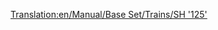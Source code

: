 [[Translation:en/Manual/Base Set/Trains/SH '125']]
{{it/Manual/Base Set/Trains/Treni|Image=[[File:en/Manual/Base Set/Trains/Sh125.png]]
|Name=SH "125"
|Costo=€ 46.874
|Velocità=201 km/h (125 mph)
|Peso=140 t
|Potenza=4.563 hp (3.356 kW)
|Annuale=€ 5.788
|Progettata=1977
|Durata esercizio=20
|Capacità=8 sacchi di posta (riadattabile)
|Descrizione=Questa non è una singola locomotiva ma una coppia, che opera all'unisono. Entrambe possono contenere carichi extra, di posta come impostazione di fabbrica ma possono essere riconvertiti per tutti gli altri tipi di carichi tranne che per il petrolio. Non dimenticare quindi di adattare questo veicolo a [[it/Passeggeri|passeggeri]] se gestisci un servizio solo passeggeri, così le tue stazioni non inizieranno a raccogliere [[it/Manual/Base Set/Cargos/Posta|posta]]!
|Real-life=Questa è la versione rinominata della britannica [http://en.wikipedia.org/wiki/Intercity_125 Intercity 125], la detentrice del record per la locomotiva diesel più veloce del mondo (237 km/h).
}}